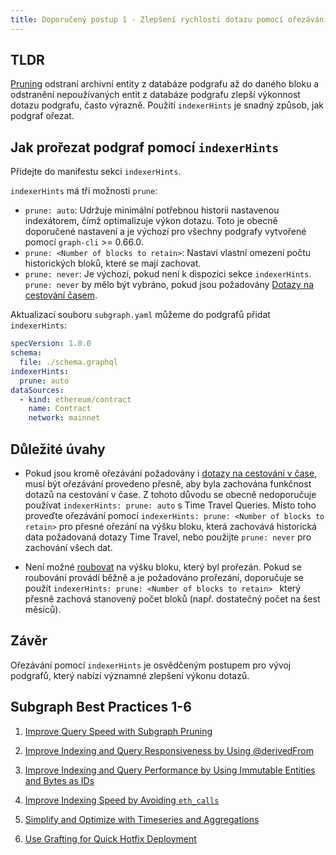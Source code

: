 ```yaml
---
title: Doporučený postup 1 - Zlepšení rychlosti dotazu pomocí ořezávání podgrafů
---
```


## TLDR

[Pruning](/developing/creating-a-subgraph/#prune) odstraní archivní entity z databáze podgrafu až do daného bloku a odstranění nepoužívaných entit z databáze podgrafu zlepší výkonnost dotazu podgrafu, často výrazně. Použití `indexerHints` je snadný způsob, jak podgraf ořezat.

## Jak prořezat podgraf pomocí `indexerHints`

Přidejte do manifestu sekci `indexerHints`.

`indexerHints` má tři možnosti `prune`:

- `prune: auto`: Udržuje minimální potřebnou historii nastavenou indexátorem, čímž optimalizuje výkon dotazu. Toto je obecně doporučené nastavení a je výchozí pro všechny podgrafy vytvořené pomocí `graph-cli` >= 0.66.0.
- `prune: <Number of blocks to retain>`: Nastaví vlastní omezení počtu historických bloků, které se mají zachovat.
- `prune: never`: Je výchozí, pokud není k dispozici sekce `indexerHints`. `prune: never` by mělo být vybráno, pokud jsou požadovány [Dotazy na cestování časem](/querying/graphql-api/#time-travel-queries).

Aktualizací souboru `subgraph.yaml` můžeme do podgrafů přidat `indexerHints`:

```yaml
specVersion: 1.0.0
schema:
  file: ./schema.graphql
indexerHints:
  prune: auto
dataSources:
  - kind: ethereum/contract
    name: Contract
    network: mainnet
```

## Důležité úvahy

- Pokud jsou kromě ořezávání požadovány i [dotazy na cestování v čase](/querying/graphql-api/#time-travel-queries), musí být ořezávání provedeno přesně, aby byla zachována funkčnost dotazů na cestování v čase. Z tohoto důvodu se obecně nedoporučuje používat `indexerHints: prune: auto` s Time Travel Queries. Místo toho proveďte ořezávání pomocí `indexerHints: prune: <Number of blocks to retain>` pro přesné ořezání na výšku bloku, která zachovává historická data požadovaná dotazy Time Travel, nebo použijte `prune: never` pro zachování všech dat.

- Není možné [roubovat](/cookbook/grafting/) na výšku bloku, který byl prořezán. Pokud se roubování provádí běžně a je požadováno prořezání, doporučuje se použít `indexerHints: prune: <Number of blocks to retain> ` který přesně zachová stanovený počet bloků (např. dostatečný počet na šest měsíců).

## Závěr

Ořezávání pomocí `indexerHints` je osvědčeným postupem pro vývoj podgrafů, který nabízí významné zlepšení výkonu dotazů.

## Subgraph Best Practices 1-6

1. [Improve Query Speed with Subgraph Pruning](/cookbook/pruning/)

2. [Improve Indexing and Query Responsiveness by Using @derivedFrom](/cookbook/derivedfrom/)

3. [Improve Indexing and Query Performance by Using Immutable Entities and Bytes as IDs](/cookbook/immutable-entities-bytes-as-ids/)

4. [Improve Indexing Speed by Avoiding `eth_calls`](/cookbook/avoid-eth-calls/)

5. [Simplify and Optimize with Timeseries and Aggregations](/cookbook/timeseries/)

6. [Use Grafting for Quick Hotfix Deployment](/cookbook/grafting-hotfix/)
